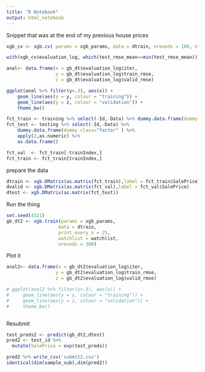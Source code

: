 ```yaml
---
title: "R Notebook"
output: html_notebook
---
```


Snippet that was at the end of my previous house prices

```r
xgb_cv <- xgb.cv( params = xgb_params, data = dtrain, nrounds = 100, nfold = 5, showsd = T, stratified = T, print_every_n = 10, maximize = F)
```



```r
with(xgb_cv$evaluation_log, which(test_rmse_mean==min(test_rmse_mean)))
```

```r
anal<- data.frame(x = gb_dt$evaluation_log$iter, 
                  y = gb_dt$evaluation_log$train_rmse,
                  z = gb_dt$evaluation_log$valid_rmse)
```

```r
ggplot(anal %>% filter(y<.3), aes(x)) + 
    geom_line(aes(y = y, colour = "training")) +
    geom_line(aes(y = z, colour = "validation")) +
    theme_bw()
```


```r
fct_train <- training %>% select(-Id,-Data) %>% dummy.data.frame(dummy.class="factor" )
fct_test <- testing %>% select(-Id,-Data) %>% 
    dummy.data.frame(dummy.class="factor" ) %>% 
    apply(2,as.numeric) %>% 
    as.data.frame()

fct_val  <- fct_train[-trainIndex,]
fct_train <- fct_train[trainIndex,]
```

prepare the data

```r
dtrain <- xgb.DMatrix(as.matrix(fct_train),label = fct_train$SalePrice)
dvalid <- xgb.DMatrix(as.matrix(fct_val),label = fct_val$SalePrice)
dtest <- xgb.DMatrix(as.matrix(fct_test))
```

Run the thing

```r
set.seed(4321)
gb_dt2 <- xgb.train(params = xgb_params,
                   data = dtrain,
                   print_every_n = 25,
                   watchlist = watchlist,
                   nrounds = 300)
```


Plot it

```r
anal2<- data.frame(x = gb_dt2$evaluation_log$iter, 
                  y = gb_dt2$evaluation_log$train_rmse,
                  z = gb_dt2$evaluation_log$valid_rmse)
```

```r
# ggplot(anal2 %>% filter(y<.3), aes(x)) + 
#     geom_line(aes(y = y, colour = "training")) +
#     geom_line(aes(y = z, colour = "validation")) +
#     theme_bw()
```

```r

```

Resubmit

```r
test_preds2 <- predict(gb_dt2,dtest)
pred2 <- test_id %>%
  mutate(SalePrice = exp(test_preds))
```

```r
pred2 %>% write_csv('submit2.csv')
identical(dim(sample_sub),dim(pred2))
```

```r

```